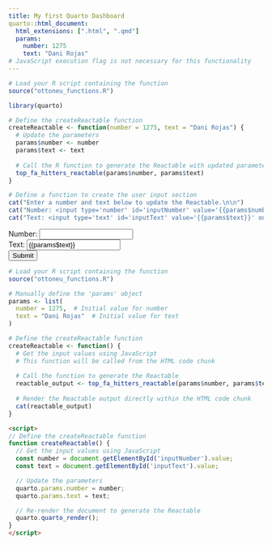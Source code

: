 ---
title: My first Quarto Dashboard
quarto::html_document:
  html_extensions: [".html", ".qmd"]
  params:
    number: 1275
    text: "Dani Rojas"
# JavaScript execution flag is not necessary for this functionality
---

```{r include=FALSE}
# Load your R script containing the function
source("ottoneu_functions.R")
```

```{r}
library(quarto)

# Define the createReactable function
createReactable <- function(number = 1275, text = "Dani Rojas") {
  # Update the parameters
  params$number <- number
  params$text <- text
  
  # Call the R function to generate the Reactable with updated parameters
  top_fa_hitters_reactable(params$number, params$text)
}

```

```{r}
# Define a function to create the user input section
cat("Enter a number and text below to update the Reactable.\n\n")
cat("Number: <input type='number' id='inputNumber' value='{{params$number}}' oninput='createReactable(this.value)'>\n\n")
cat("Text: <input type='text' id='inputText' value='{{params$text}}' oninput='createReactable(this.value, document.getElementById(\"inputNumber\").value)'>\n\n")

```

```{=html}
<div id="reactable-container">
</div>

<div id="user-input">
  <label for="inputNumber">Number:</label>
  <input type="number" id="inputNumber" value="{{params$number}}">
  <br>
  <label for="inputText">Text:</label>
  <input type="text" id="inputText" value="{{params$text}}">
  <br>
  <button onclick="createReactable()">Submit</button>
</div>
```

```{r}
# Load your R script containing the function
source("ottoneu_functions.R")

# Manually define the 'params' object
params <- list(
  number = 1275,  # Initial value for number
  text = "Dani Rojas"  # Initial value for text
)

# Define the createReactable function
createReactable <- function() {
  # Get the input values using JavaScript
  # This function will be called from the HTML code chunk
  
  # Call the function to generate the Reactable
  reactable_output <- top_fa_hitters_reactable(params$number, params$text)
  
  # Render the Reactable output directly within the HTML code chunk
  cat(reactable_output)
}

```

```{html}
<script>
// Define the createReactable function
function createReactable() {
  // Get the input values using JavaScript
  const number = document.getElementById('inputNumber').value;
  const text = document.getElementById('inputText').value;

  // Update the parameters
  quarto.params.number = number;
  quarto.params.text = text;

  // Re-render the document to generate the Reactable
  quarto.quarto_render();
}
</script>

```
